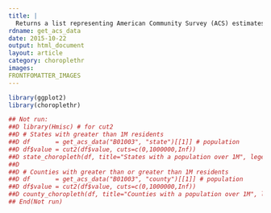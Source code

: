 ```yaml
---
title: |
  Returns a list representing American Community Survey (ACS) estimates
rdname: get_acs_data
date: 2015-10-22
output: html_document
layout: article
category: choroplethr
images:
FRONTFOMATTER_IMAGES
---
```


```r
library(ggplot2)
library(choroplethr)
```

```r

## Not run: 
##D library(Hmisc) # for cut2
##D # States with greater than 1M residents
##D df       = get_acs_data("B01003", "state")[[1]] # population
##D df$value = cut2(df$value, cuts=c(0,1000000,Inf))
##D state_choropleth(df, title="States with a population over 1M", legend="Population")
##D 
##D # Counties with greater than or greater than 1M residents
##D df       = get_acs_data("B01003", "county")[[1]] # population
##D df$value = cut2(df$value, cuts=c(0,1000000,Inf))
##D county_choropleth(df, title="Counties with a population over 1M", legend="Population")
## End(Not run)



```